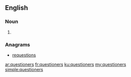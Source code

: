 ==English==

===Noun===
{{head|en}}

# {{plural of|questioner}}

===Anagrams===
* [[requestions#English|requestions]]

[[ar:questioners]]
[[fr:questioners]]
[[ku:questioners]]
[[my:questioners]]
[[simple:questioners]]
